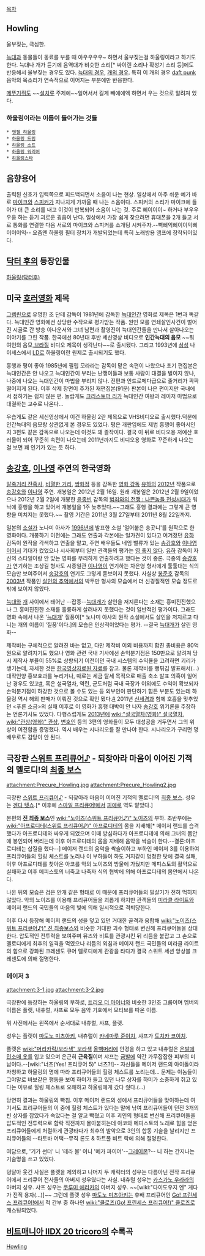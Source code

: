 [[목차]]

== Howling ==
울부짖는, 극심한.

[[늑대]]과 동물들이 동료를 부를 때 아우우우우~ 하면서 울부짖는걸 하울링이라고 하기도 한다. 늑대나 개가 듣기에 음역대가 비슷한 소리[* 싸이렌 소리나 확성기 소리 등]에도 반응해서 울부짖는 경우도 있다. [http://www.youtube.com/watch?v=2ayOA63bdiY#t=54 늑대의 경우], [http://www.youtube.com/watch?v=YoJHlI3CqrA 개의 경우]. 특히 이 개의 경우 [[daft punk]] 음악의 목소리가 연속적으로 이어지는 부분에만 반응한다.

[[메뚜기쥐]]도 ~~[[설치류]] 주제에~~일어서서 길게 빼에에엑 하면서 우는 것으로 알려져 있다. 
=== 하울링이라는 이름이 들어가는 것들 ===
 * [[엔젤 하울링]] 
 * [[하울링 드림]] 
 * [[하울링 소드]] 
 * [[하울링 워리어]] 
 * [[하울링스타]] 

== 음향용어 ==
출력된 신호가 입력쪽으로 피드백되면서 소음이 나는 현상.
일상에서 아주 쉬운 예가 바로 [[마이크]]와 [[스피커]]가 지나치게 가까울 때 나는 소음이다. 스피커의 소리가 마이크에 들어가 더 큰 소리를 내고 이것이 반복되어 소음이 나는 것. 주로 삐이이이~ 하거나 부우우우웅 하는 듣기 괴로운 굉음이 난다. 일상에서 가장 쉽게 찾으려면 휴대폰을 2개 들고 서로 통화를 연결한 다음 서로의 마이크와 스피커를 소개팅 시켜주자.--삑삐익삐이이익삐이이이익-- 요즘엔 하울링 필터 장치가 개발되었는데 특히 노래방용 앰프에 장착되어있다.

== [[닥터 후]]의 등장인물 ==
[[하울링(닥터후)]]

== 미국 [[호러영화]] 제목 ==
[[그렘린]]으로 유명한 조 단테 감독이 1981년에 감독한 [[늑대인간]] 영화로 제목은 1번과 똑같다. 늑대인간 영화에선 상당한 수작으로 평가받는 작품. 원인 모를 연쇄살인사건이 벌어진 시골로 간 방송 아나운서와 그녀 남편과 촬영진이 늑대인간들을 만나서 살아나오는 이야기를 그린 작품. 한국에선 80년대 후반 세신영상 비디오로 '''인간늑대의 음모''' ~~뭐 여인의 음모,[[브라질]] 비디오 제목이 생각난다~~로 출시됐다. 그리고 1993년에 [[삼성]] 나이세스에서 [[LD]]로 하울링이란 원제로 출시되기도 했다.

흥행과 평이 좋아 1985년에 필립 모라라는 감독이 맡은 속편이 나왔으나 초기 편집본은 늑대인간은 안 나오고 늑대인간이 부리는 난쟁이들과 보통 사람이 대결을 벌이지 않나, 나중에 나오는 늑대인간이 마법을 부리지 않나. 전편과 안드로메다급으로 줄거리가 팍팍 떨어지게 된다. 이후 삭제 장면이 추가된 재편집본(91분) 판본이 나은 편이지만 국내에서 접하기는 쉽지 않은 편. 놀랍게도 [[크리스토퍼 리]]가 늑대인간 여왕과 레이저 마법으로 대결하는 교수로 나온다...

우습게도 같은 세신영상에서 이건 하울링 2란 제목으로 VHS비디오로 출시했다.덕분에 인간늑대의 음모랑 상관없게 본 경우도 있었다. 평은 개판임에도 제법 흥행이 좋아서인지 3편도 같은 감독으로 나오는데 이것도 꽤 졸작이다. 결국 이 뒤로 비디오용 저예산 호러물이 되어 꾸준히 속편이 나오는데 2011년까지도 비디오용 영화로 꾸준하게 나오는 걸 보면 꽤 인기가 있는 듯 하다.

== [[송강호]], [[이나영]] 주연의 한국영화 ==

[[말죽거리 잔혹사]], [[비열한 거리]], [[쌍화점]] 등을 감독한 [[영화 감독]] [[유하]]의 [[2012년]] 작품으로 [[송강호]]와 [[이나영]] 주연. 개봉일은 2012년 2월 16일. 원래 개봉일은 2012년 2월 9일이었으나 2012년 2월 2일에 개봉한 [[윤종빈]] 감독의 [[범죄와의 전쟁 : 나쁜놈들 전성시대]]가 워낙에 흥행을 하고 있어서 개봉일을 1주 늦추었다.~~그래도 흥행 결과에는 그렇게 큰 영향을 미치지는 못했다.~~ 촬영 기간은 2011년 3월 27일부터 2011년 8월 22일까지. 

일본의 [[소설가]] 노나미 아사가 [[1996년]]에 발표한 소설 '얼어붙은 송곳니'를 원작으로 한 영화이다. 개봉하기 이전에는 그래도 연출과 각본에는 일가견이 있다고 여겨졌던 [[유하]] 감독이 원작을 각색하고 연출을 맡고, 주연 배우들도 네임 밸류가 있는 [[송강호]]와 [[이나영]]이어서 기대가 컸었으나 시사회부터 일반 관객들의 평가는 [[영 좋지 않다]]. [[유하]] 감독이 자신의 스타일이랑 안 맞는 영화를 무리하게 연출하려고 했다는 것이 중론. 극중의 [[송강호]]가 연기하는 조상길 형사도 시종일관 [[이나영]]이 연기하는 차은영 형사에게 툴툴대는 식의 모습만 보여주어서 [[송강호]]의 연기도 그렇게 돋보이지 못했다. 사실상 [[봉준호]] 감독의 [[2003년]] 작품인 [[살인의 추억]]에서의 박두만 형사의 모습에서 더 신경질적인 모습 정도로 밖에 보이지 않았다.  

[[늑대]]와 [[개]] 사이에서 태어난 --잡종--[[늑대개]]가 살인을 저지른다는 소재는 흥미진진했으나 그 흥미진진한 소재를 훌륭하게 살려내지 못했다는 것이 일반적인 평가이다. 그래도 영화 속에서 나온 '[[늑대개]]' 질풍이[* 노나미 아사의 원작 소설에서도 살인을 저지르고 다니는 개의 이름이 '질풍'이다.]의 모습은 인상적이었다는 평가. --결국 [[늑대개]]가 살린 영화--

제작비는 구체적으로 알려진 바는 없고, 다만 제작비 이외 비용까지 합친 총비용은 80억원으로 알려지기도 했으나 영화 관련 국내 기사에선 손익분기점은 150만으로 알려져 당시 제작사 부율이 55%로 상향되기 이전이던 국내 시스템의 수익율을 고려하면 괴리가 생기는데, 자세한 것은 [http://www.koreafilm.or.kr/webzine/section_view.asp?Section=1&UpSeq=&downSeq=2881&intGroupNum=4 한국영상자료원 자료]를 참고. 물론 제작비를 뻥튀김 발표해서(...) 대작인양 홍보효과를 누리거나, 때로는 세금 탈세 목적으로 매출 축소 발표 의혹이 일어난 경우도 있고[http://news.naver.com/main/read.nhn?mode=LSD&mid=sec&sid1=102&oid=052&aid=0000236053 #], 혹은 설국열차, 역린, 군도처럼 국내 극장가 이외에도 수익이 확보되자 손익분기점이 하강한 것으로 볼 수도 있는 등 외부인이 판단하기 힘든 부분도 있는데 하울링 역시 해외 판매가 이뤄진 것으로 확인 됐다.[http://news.naver.com/main/read.nhn?mode=LSD&mid=sec&sid1=106&oid=015&aid=0002647058 #] 2011년 [[신세경]]과 함께 호흡을 맞추었던 <푸른 소금>의 실패 이후로 이 영화가 흥행 대박이 안 나자 [[송강호]] 위기론을 주장하는 언론기사도 있었다. 다행스럽게도 [[2013년]]에 [[wiki:"설국열차(영화)" 설국열차]], [[wiki:"관상(영화)" 관상]], [[변호인]] 등의 3편의 영화들이 모두 대성공을 거두면서 그의 위상이 여전함을 증명했다. 역시 배우는 시나리오를 잘 만나야 한다. 시나리오가 구리면 명배우로도 감당이 안 된다.

== 극장판 [[스위트 프리큐어♪]] - 되찾아라 마음이 이어진 기적의 멜로디!의 [[최종 보스]] ==
attachment:Precure_Howling.jpg
attachment:Precure_Howling2.jpg

극장판 [[스위트 프리큐어♪]] - 되찾아라 마음이 이어진 기적의 멜로디!의 [[최종 보스]]. 성우는 [[겐다 텟쇼]].[* 이후에 [[스마일 프리큐어!]]에서 [[피에로(스마일 프리큐어!)|피에로]] 역도 맡았다.]

본편의 '''[[진 최종 보스]]'''인 [[wiki:"노이즈(스위트 프리큐어♪)" 노이즈]]의 부하. 초반부에는 [[wiki:"아프로디테(스위트 프리큐어♪)" 아프로디테]]의 몸을 지배해[* 메이저 랜드를 습격했다가 아프로디테와 싸우게 되었으며 이때 방심하다가 아프로디테에 의해 그녀의 몸안에 봉인되어 버리는데 이후 아프로디테의 몸을 지배해 음악을 싹슬이 한다.--결론:아프로디테는 삽질을 했다--] 메이저 랜드의 음악을 싹슬이하고 부하인 메이저 3를 이용하여 프리큐어들의 힐링 체스트를 노리나 이 부하들이 하도 거지같이 멍청한 탓에 결국 실패, 이후 아프로디테를 찾아온 아코를 악의 노이즈의 방울에 가뒀지만 메피스토의 활약으로 실패하고 이후 메피스토의 너죽고 나죽자 식의 협박에 의해 아프로디테의 몸안에서 나온다.

나온 뒤의 모습은 검은 안개 같은 형태로 이 때문에 프리큐어들의 필살기가 전혀 먹히지 않았다. 악의 노이즈를 이용해 프리큐어들을 괴롭게 하지만 관객들의 [[미라클 라이트]]와 메이저 랜드의 국민들의 마음의 빛에 의해 일시적으로 격퇴당한다. 

이후 다시 등장해 메이저 랜드의 성을 덮고 있던 거대한 골격과 융합해 [[wiki:"노이즈(스위트 프리큐어♪)" 진 최종보스]]와 비슷한 거대한 괴수 형태로 변신해 프리큐어들을 상대한다. 압도적인 전투력을 보여주며 뮤즈와 비트를 관광시킨 뒤 리듬을 붙잡고 그 손으로 멜로디에게 최후의 일격을 먹였으나 리듬의 외침과 메이저 랜드 국민들의 미라클 라이트의 힘으로 강화된 크레센도 큐어 멜로디에게 관광을 타다가 결국 스위트 세션 앙상블 크레센도에 의해 절명한다. 

=== 메이저 3 ===
attachment:3-1.jpg
attachment:3-2.jpg

극장판에 등장하는 하울링의 부하로, [[트리오 더 마이너]]와 비슷한 3인조 그룹이며 멤버의 이름은 플랫, 내츄럴, 샤프로 모두 음악 기호에서 모티브를 따온 이름. 

위 사진에서는 왼쪽에서 순서대로 내츄럴, 샤프, 플랫.

성우는 플랫이 [[마도노 미츠아키]], 내츄럴이 [[카네마루 쥰이치]], 샤프가 [[토치카 코이치]].

플랫은 [[wiki:"머리카락/보라색" 보라색]] [[올빽]]머리에 안경을 하고 있고 내츄럴은 [[은발]]에 [[민소매 옷]]를 입고 있으며 은근히 '''근육질'''이며 샤프는 [[금발]]에 약간 가무잡잡한 피부의 미남이다.--[wiki:"너츠(Yes! 프리큐어 5)" 너츠?!]--  자신들을 메이저 랜드의 아이돌이라 자청하고 하울링의 명에 따라 프리큐어들의 힐링 체스트를 노리는데... 문제는 이놈들이 그야말로 바보같은 행동을 보여 하미가 들고 있던 나무 상자를 하미가 소중하게 쥐고 있다는 이유로 힐링 체스트로 오해하고 하울링에게 갔다 줬다.(...) 

당연히 결과는 하울링의 빡침. 이후 메이저 랜드의 성에서 프리큐어들을 맞이하는데 여기서도 프리큐어들의 이 중에 힐링 체스트가 있다는 말에 낚여 프리큐어들이 던진 3개의 빈 상자를 잡았다가 속았다는 걸 알고 빡쳤고 이후 괴인의 형태로 변신해 프리큐어들을 압도적인 전투력으로 함락 직전까지 몰아붙히는데 아코와 메피스토의 노래로 힘을 얻은 프리큐어들에게 처절하게 관광타다가 최후의 발악으로 3인의 합동 기술을 날리지만 프리큐어들의 --타토바 어택--뮤직 론도 & 하트풀 비트 락에 의해 절명한다.

여담으로, '기가 썬더' 니 '테라 볼' 이니 '메가 파이어'--[[그레이몬]]?-- 니 하는 간지나는 기술명을 쓰고 있었다.

덩달아 웃긴 사실은 플랫을 제외하고 나머지 두 캐릭터의 성우는 다름아닌 전작 프리큐어에서 프리큐어 전사들의 아버지 성우였다는 사실. 내츄럴 성우는 [[카스가노 우라라]]의 아버지 성우. 샤프 성우는 [[쿠루미 에리카]]의 아버지 성우. ~~[wiki:"다이도우지 엔" 게다가 전직 용자(...)]~~ 그런데 플랫 성우 [[마도노 미츠아키]]는 후배 프리큐어인 [[Go! 프린세스 프리큐어!]]에서 적 간부 중 하나인 [[wiki:"클로즈(Go! 프린세스 프리큐어!)" 클로즈]]로 캐스팅되었다.

== [[비트매니아 IIDX 20 tricoro]]의 수록곡 ==
[[Howling]]
